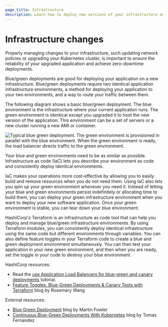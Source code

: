 ```yaml
---
page_title: Infrastructure
description: Learn how to deploy new versions of your infrastructure and applications without downtime.
---
```


# Infrastructure changes

Properly managing changes to your infrastructure, such updating network policies
or upgrading your Kubernetes cluster, is important to ensure the reliability of
your upgraded application and achieve zero-downtime deployments.

Blue/green deployments are good for deploying your application on a new
infrastructure. Blue/green deployments require two identical application
infrastructure environments, a method for deploying your application to your two
environments, and a way to route your traffic between them.

The following diagram shows a basic blue/green deployment. The blue environment
is the infrastructure where your current application runs. The green environment
is identical except you upgraded it to host the new version of the application.
This environment can be a set of servers or a new cluster running a new AMI or
container.

![Typical blue green deployment. The green environment is provisioned in parallel with the blue environment. When the green environment is ready, the load balancer directs traffic to the green environment.](/img/terraform/blue-green-canary-tests-deployments/blue-green-deployment.png)

Your blue and green environments need to be as similar as possible.
Infrastructure as code (IaC) lets you describe your environment as code and
consistently deploy identical environments.

IaC makes your operations more cost-effective by allowing you to easily build
and remove resources when you do not need them. Using IaC also lets you spin up
your green environment whenever you need it. Instead of letting your blue and
green environments persist indefinitely or allocating time to build them, you
can deploy your green infrastructure environment when you want to deploy your
new software application. Once your green environment is stable, you can tear
down your blue environment. 

HashiCorp's Terraform is an infrastructure as code tool that can help you deploy
and manage  blue/green infrastructure environments. By using Terraform modules,
you can consistently deploy identical infrastructure using the same code but
different environments through variables. You can also define feature toggles in
your Terraform code to create a blue and green deployment environment
simultaneously. You can then test your application in your new green
environment, and then when you are ready, set the toggle in your code to destroy
your blue environment. 

HashiCorp resources:
- Read the [use Application Load Balancers for blue-green and canary deployments](/terraform/tutorials/aws/blue-green-canary-tests-deployments) tutorial.
- [Feature Toggles, Blue-Green Deployments & Canary Tests with Terraform](https://www.hashicorp.com/blog/terraform-feature-toggles-blue-green-deployments-canary-test) blog by Rosemary Wang

External resources:
- [Blue Green Deployment](https://martinfowler.com/bliki/BlueGreenDeployment.html) blog by Martin Fowler 
- [Continuous Blue-Green Deployments With Kubernetes](https://semaphoreci.com/blog/continuous-blue-green-deployments-with-kubernetes) blog by Tomas Fernandez
